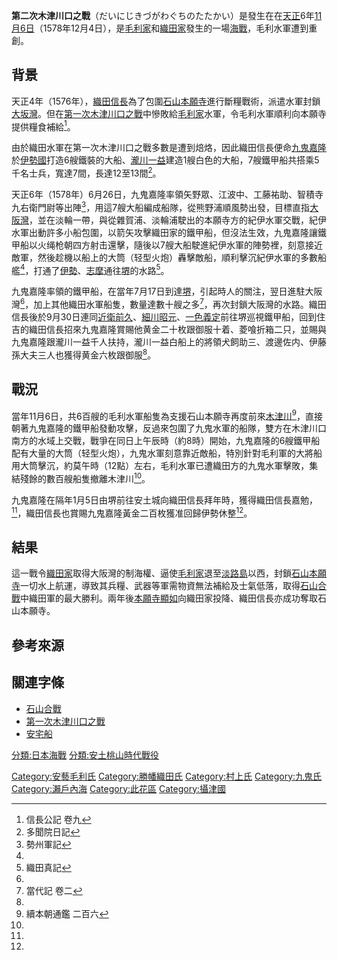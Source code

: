 {{expand|time=2010-07-25T10:22:17+00:00}}
{{unreferenced|time=2010-07-25T10:22:17+00:00}}
{{Infobox Military Conflict|
conflict=第二次木津川口之戰
|campaign=
|partof=[[戰國_(日本)|戰國時代]]
|date=天正六年（1578年）12月4日
|place=[[木津川口|木津川口]]
|result=織田水軍勝利並完全封鎖本願寺
|combatant1=毛利水軍[[image:Alex_K_Hiroshima_Mori_kamon.svg|15px]]
|combatant2=織田水軍[[Image:Oda_emblem.svg|15px]]
|commander1=[[村上武吉|村上武吉]]
|commander2=[[九鬼嘉隆|九鬼嘉隆]][[image:Kuyo.svg|15px]]
|strength1=600艘<ref name="#1">信長公記 卷十一</ref>
|strength2=[[鐵甲船|鐵甲船]]6艘<ref name="#1"/>
|casualties1=不明
|casualties2=不明
|}}
{{Campaignbox 織田家重大戰役}}
'''第二次木津川口之戰'''（だいにじきづがわぐちのたたかい）是發生在在[[天正_(日本)|天正]]6年[[十一月初六|11月6日]]（1578年12月4日），是[[毛利家|毛利家]]和[[織田家|織田家]]發生的一場[[海戰|海戰]]，毛利水軍遭到重創。

== 背景 ==
天正4年（1576年），[[織田信長|織田信長]]為了包圍[[石山本願寺|石山本願寺]]進行斷糧戰術，派遣水軍封鎖[[大坂灣|大坂灣]]。但在[[第一次木津川口之戰|第一次木津川口之戰]]中慘敗給[[毛利家|毛利家]]水軍，令毛利水軍順利向本願寺提供糧食補給<ref>信長公記 卷九</ref>。

由於織田水軍在第一次木津川口之戰多數是遭到焙烙，因此織田信長便命[[九鬼嘉隆|九鬼嘉隆]]於[[伊勢國|伊勢國]]打造6艘鐵裝的大船、[[瀧川一益|瀧川一益]]建造1艘白色的大船，7艘鐵甲船共搭乘5千名士兵，寬達7間，長達12至13間<ref>多聞院日記</ref>。

天正6年（1578年）6月26日，九鬼嘉隆率領矢野眾、江波中、工藤祐助、智積寺九右衛門尉等出陣<ref>勢州軍記</ref>，用這7艘大船編成船隊，從熊野浦順風勢出發，目標直指[[大阪灣|大阪灣]]，並在淡輪一帶，與從雜賀浦、淡輪浦駛出的本願寺方的紀伊水軍交戰，紀伊水軍出動許多小船包圍，以箭矢攻擊織田家的鐵甲船，但沒法生效，九鬼嘉隆讓鐵甲船以火绳枪朝四方射击還擊，隨後以7艘大船駛進紀伊水軍的陣勢裡，刻意接近敵軍，然後趁機以船上的大筒（轻型火炮）轟擊敵船，順利擊沉紀伊水軍的多數船艦<ref name="#1"/>，打通了[[伊勢國|伊勢]]、[[志摩國|志摩]]通往[[堺|堺]]的水路<ref>織田真記</ref>。

九鬼嘉隆率領的鐵甲船，在當年7月17日到達[[堺|堺]]，引起時人的關注，翌日進駐大阪灣<ref name="#1"/>，加上其他織田水軍船隻，數量達數十艘之多<ref name="#2">當代記 卷二</ref>，再次封鎖大阪灣的水路。織田信長後於9月30日連同[[近衛前久|近衛前久]]、[[細川昭元|細川昭元]]、[[一色義定|一色義定]]前往堺巡視鐵甲船，回到住吉的織田信長招來九鬼嘉隆賞賜他黄金二十枚跟御服十着、菱喰折箱二只，並賜與九鬼嘉隆跟瀧川一益千人扶持，瀧川一益白船上的將領犬飼助三、渡邊佐内、伊藤孫大夫三人也獲得黄金六枚跟御服<ref name="#1"/>。

== 戰況 ==
當年11月6日，共6百艘的毛利水軍船隻為支援石山本願寺再度前來[[木津川|木津川]]<ref>續本朝通鑑 二百六</ref>，直接朝著九鬼嘉隆的鐵甲船發動攻擊，反過來包圍了九鬼水軍的船隊，雙方在木津川口南方的水域上交戰，戰爭在同日上午辰時（約8時）開始，九鬼嘉隆的6艘鐵甲船配有大量的大筒（轻型火炮），九鬼水軍刻意靠近敵船，特別針對毛利軍的大將船用大筒擊沉，約莫午時（12點）左右，毛利水軍已遭織田方的九鬼水軍擊敗，集結殘餘的數百艘船隻撤離木津川<ref name="#1"/>。

九鬼嘉隆在隔年1月5日由堺前往安土城向織田信長拜年時，獲得織田信長嘉勉，<ref name="#1"/>，織田信長也賞賜九鬼嘉隆黃金二百枚獲准回歸伊勢休整<ref name="#2"/>。
== 結果 ==

這一戰令[[織田家|織田家]]取得大阪灣的制海權、逼使[[毛利家|毛利家]]退至[[淡路島|淡路島]]以西，封鎖[[石山本願寺|石山本願寺]]一切水上航運，導致其兵糧、武器等軍需物資無法補給及士氣低落，取得[[石山合戰|石山合戰]]中織田軍的最大勝利。兩年後[[本願寺顯如|本願寺顯如]]向織田家投降、織田信長亦成功奪取石山本願寺。

== 參考來源 ==
{{Reflist}}

== 關連字條 ==
*[[石山合戰|石山合戰]]
*[[第一次木津川口之戰|第一次木津川口之戰]]
*[[安宅船|安宅船]]


[[分類:日本海戰|分類:日本海戰]]
[[分類:安土桃山時代戰役|分類:安土桃山時代戰役]]
[[Category:安藝毛利氏|Category:安藝毛利氏]]
[[Category:勝幡織田氏|Category:勝幡織田氏]]
[[Category:村上氏|Category:村上氏]]
[[Category:九鬼氏|Category:九鬼氏]]
[[Category:瀨戶內海|Category:瀨戶內海]]
[[Category:此花區|Category:此花區]]
[[Category:攝津國|Category:攝津國]]